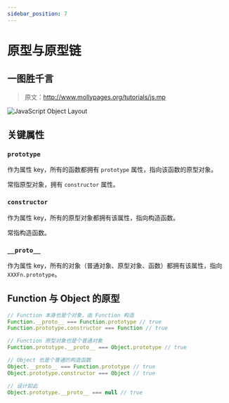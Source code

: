 ```yaml
---
sidebar_position: 7
---
```


# 原型与原型链

## 一图胜千言

> 原文：http://www.mollypages.org/tutorials/js.mp

![JavaScript Object Layout](https://djcdn-1257815770.cos.ap-guangzhou.myqcloud.com/javascript-object-layout.jpg)

## 关键属性

### `prototype`

作为属性 key，所有的函数都拥有 `prototype` 属性，指向该函数的原型对象。

常指原型对象，拥有 `constructor` 属性。

### `constructor`

作为属性 key，所有的原型对象都拥有该属性，指向构造函数。

常指构造函数。

### `__proto__`

作为属性 key，所有的对象（普通对象、原型对象、函数）都拥有该属性，指向 `XXXFn.prototype`。

## Function 与 Object 的原型

```javascript
// Function 本身也是个对象，由 Function 构造
Function.__proto__ === Function.prototype // true
Function.prototype.constructor === Function // true

// Function 原型对象也是个普通对象
Function.prototype.__proto__ === Object.prototype // true

// Object 也是个普通的构造函数
Object.__proto__ === Function.prototype // true
Object.prototype.constructor === Object // true

// 设计如此
Object.prototype.__proto__ === null // true
```
